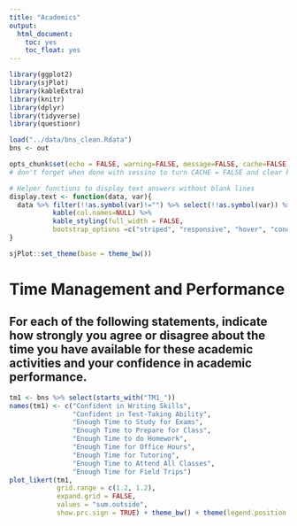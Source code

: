 ```yaml
---
title: "Academics"
output: 
  html_document: 
    toc: yes
    toc_float: yes
---
```


```r
library(ggplot2)
library(sjPlot)
library(kableExtra)
library(knitr)
library(dplyr)
library(tidyverse)
library(questionr)

load("../data/bns_clean.Rdata")
bns <- out

opts_chunk$set(echo = FALSE, warning=FALSE, message=FALSE, cache=FALSE, fig.height=4, fig.width=6, fig.align = 'center')
# don't forget when done with sessino to turn CACHE = FALSE and clear knitr cache (last option under the knit button)

# Helper functions to display text answers without blank lines
display.text <- function(data, var){
  data %>% filter(!!as.symbol(var)!="") %>% select(!!as.symbol(var)) %>%
           kable(col.names=NULL) %>% 
           kable_styling(full_width = FALSE, 
           bootstrap_options =c("striped", "responsive", "hover", "condensed"))
}

sjPlot::set_theme(base = theme_bw())
```

# Time Management and Performance

## For each of the following statements, indicate how strongly you agree or disagree about the time you have available for these academic activities and your confidence in academic performance.

```r
tm1 <- bns %>% select(starts_with("TM1_"))
names(tm1) <- c("Confident in Writing Skills",
                "Confident in Test-Taking Ability",
                "Enough Time to Study for Exams",
                "Enough Time to Prepare for Class",
                "Enough Time to do Homework",
                "Enough Time for Office Hours",
                "Enough Time for Tutoring",
                "Enough Time to Attend All Classes",
                "Enough Time for Field Trips")
plot_likert(tm1, 
            grid.range = c(1.2, 1.2),
            expand.grid = FALSE,
            values = "sum.outside",
            show.prc.sign = TRUE) + theme_bw() + theme(legend.position = "top")
```


























